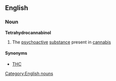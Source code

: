 ==English==
===Noun===
{{wikipedia}}
'''Tetrahydrocannabinol'''
#{{chemistry}} The [[psychoactive]] [[substance]] present in [[cannabis]]

====Synonyms====
*[[THC]]

[[Category:English nouns]]